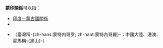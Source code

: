 {{NoteTA|G1=地名}}

'''蒙印關係'''可以指：

* [[印度－蒙古國關係|印度－蒙古國關係]]
* {{link-en|印度尼西亞－蒙古國關係|Indonesia–Mongolia relations}}
* {{link-en|印度－黑山關係|India–Montenegro relations}}（臺灣稱-{zh-hans:蒙特内哥罗; zh-hant:蒙特內哥羅}-；中國大陸、港澳、星馬稱-{黑山}-）

{{disambig|cat=四字消歧義}}